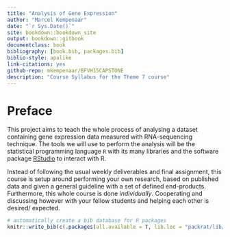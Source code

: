 ```yaml
---
title: "Analysis of Gene Expression"
author: "Marcel Kempenaar"
date: "`r Sys.Date()`"
site: bookdown::bookdown_site
output: bookdown::gitbook
documentclass: book
bibliography: [book.bib, packages.bib]
biblio-style: apalike
link-citations: yes
github-repo: mkempenaar/BFVH15CAPSTONE
description: "Course Syllabus for the Theme 7 course"
---
```


# Preface {-}

This project aims to teach the whole process of analysing a dataset containing gene expression data measured with RNA-sequencing technique. The tools we will use to perform the analysis will be the statistical programming language `R` with its many libraries and the software package [RStudio](https://www.rstudio.com) to interact with R.

Instead of following the usual weekly deliverables and final assignment, this course is setup around performing your own research, based on published data and given a general guideline with a set of defined end-products. Furthermore, this whole course is done *individually*. Cooperating and discussing however with your fellow students and helping each other is desired/ expected. 

```r
# automatically create a bib database for R packages
knitr::write_bib(c(.packages(all.available = T, lib.loc = "packrat/lib/x86_64-apple-darwin17.3.0/3.4.3/"), 'bookdown', 'knitr', 'rmarkdown'), 'packages.bib')
```